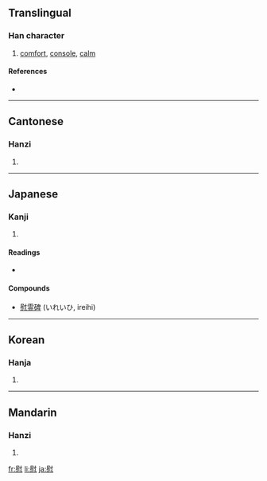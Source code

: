==Translingual==

===Han character===
{{Han char|rn=61|rad=心|as=11|sn=15|four=7433<sub>0</sub>|canj=尸戈心 (SIP), X尸戈心 (XSIP)}}

# [[comfort]], [[console]], [[calm]]

====References====
* {{Han ref|kx=0400.030|dkj=11135|dj=0739.230|hdz=42343.150|uh=6170|ud=24944|bh=BCA2|bd=48290}}

----

==Cantonese==

===Hanzi===
{{yue-hanzi|jyut=wai3|y=wai}}

# {{defn|Cantonese|sort=心11}}

----

==Japanese==

===Kanji===
{{ja-kanji|grade=c|rs=心11}}

# {{defn|Japanese}}

====Readings====
* {{ja-readings|on=[[い]] (i)|kun=[[なぐさめる]] (nagusameru), [[なぐさむ]] (nagusamu), [[なぐさみ]] (nagusami)}}

====Compounds====
* [[慰霊碑]] (いれいひ, ireihi)

----

==Korean==

===Hanja===
{{ko-hanja|hangeul=|eumhun=[[위로할]] [[위]] (''wirohal, wi'')|rv=wi|mr=wi|y=wi}}

# {{defn|Korean|sort=心11}}

----

==Mandarin==

===Hanzi===
{{cmn-hanzi|pin=[[wèi]] ([[wei4]])|wg=wei<sup>4</sup>}}

# {{defn|Mandarin|sort=心11}}

[[fr:慰]]
[[li:慰]]
[[ja:慰]]